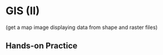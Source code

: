 # GIS (II) {#sec-gis-2}

(get a map image displaying data from shape and raster files)

::: {.callout-note icon=false}
## Hands-on Practice {.unnumbered}

:::
